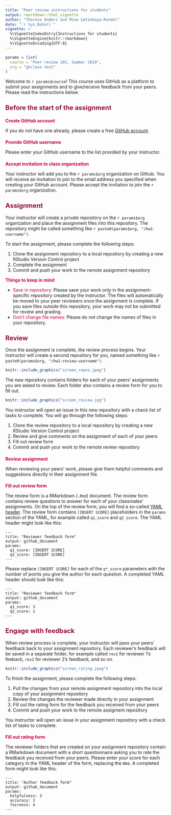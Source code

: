 ```yaml
---
title: "Peer review instructions for students"
output: rmarkdown::html_vignette
author: "Therese Anders and Mine Çetinkaya-Rundel"
date: "`r Sys.Date()`"
vignette: >
  %\VignetteIndexEntry{Instructions for students}
  %\VignetteEngine{knitr::rmarkdown}
  %\VignetteEncoding{UTF-8}
---
```


```r
params = list(
  course = "Peer review 101, Summer 2019",
  org = "ghclass-test"
)
```


<style type="text/css">

h1.title {
  font-size: 38px;
  color: #581845;
}
h1 { /* Header 1 */
  font-size: 26px;
  color: #581845;
}
h2 { /* Header 2 */
    font-size: 20px;
  color: #900C3F;
}
h3 { /* Header 3 */
  font-size: 14px;
  color: #C70039;
}
</style>

Welcome to `r params$course`! This course uses GitHub as a platform to submit your assignments and to give/receive feedback from your peers. Please read the instructions below.

## Before the start of the assignment
### Create GitHub account
If you do not have one already, please create a free [GitHub account](https://github.com).

### Provide GitHub username
Please enter your GitHub username to the list provided by your instructor.

### Accept invitation to class organization
Your instructor will add you to the ``r params$org`` organization on Github. You will receive an invitation to join to the email address you specified when creating your GitHub account. Please accept the invitation to join the ``r params$org`` organization.

## Assignment
Your instructor will create a private repository on the ``r params$org`` organization and place the assignment files into this repository. The repository might be called something like ``r paste0(params$org, "/hw1-username")``.

To start the assignment, please complete the following steps:

1. Clone the assignment repository to a local repository by creating a new RStudio Version Control project
2. Complete the assignment
3. Commit and push your work to the remote assignment repository

<span style="color:#C70039">**Things to keep in mind**</span>

- <span style="color:#C70039">Save in repository:</span> Please save your work only in the assignment-specific repository created by the instructor. The files will automatically be moved to your peer reviewers once the assignment is complete. If you save files outside this repository, your work may not be submitted for review and grading.
- <span style="color:#C70039">Don't change file names:</span> Please do not change the names of files in your repository.

## Review
Once the assignment is complete, the review process begins. Your instructor will create a second repository for you, named something like ``r paste0(params$org, "/hw1-review-username")``.

```r
knitr::include_graphics("screen_repos.jpeg")
```


The new repository contains folders for each of your peers' assignments you are asked to review. Each folder also contains a review form for you to fill out.

```r
knitr::include_graphics("screen_review.jpg")
```

You instructor will open an issue in this new repository with a check list of tasks to complete. You will go through the following steps:

1. Clone the review repository to a local repository by creating a new RStudio Version Control project
2. Review and give comments on the assignment of each of your peers
3. Fill out review form
4. Commit and push your work to the remote review repository

### Review assignment
When reviewing your peers' work, please give them helpful comments and suggestions directly in their assignment file.

### Fill out review form
The review form is a RMarkdown (`.Rmd`) document. The review form contains review questions to answer for each of your classmates' assignments. On the top of the review form, you will find a so-called [YAML header](https://bookdown.org/yihui/rmarkdown/html-document.html). The review form contains `[INSERT SCORE]` placeholders in the `params` section of the YAML, for example called `q1_score` and `q2_score`. The YAML header might look like this:

```
---
title: "Reviewer feedback form"
output: github_document
params:
  q1_score: [INSERT SCORE]
  q2_score: [INSERT SCORE]
---
```

Please replace `[INSERT SCORE]` for each of the `q*_score` parameters with the number of points you give the author for each question. A completed YAML header should look like this:
```
---
title: "Reviewer feedback form"
output: github_document
params:
  q1_score: 3
  q2_score: 1
---
```

## Engage with feedback
When review process is complete, your instructor will pass your peers' feedback back to your assignment repository. Each reviewer's feedback will be saved in a separate folder, for example called `rev1` for reviewer 1's feeback, `rev2` for reviewer 2's feedback, and so on.

```r
knitr::include_graphics("screen_rating.jpeg")
```


To finish the assignment, please complete the following steps:

1. Pull the changes from your remote assignment repository into the local copy of your assignment repository
2. Review the changes the reviewer made directly in your assignment
3. Fill out the rating form for the feedback you received from your peers
4. Commit and push your work to the remote assigment repository

You instructor will open an issue in your assignment repository with a check list of tasks to complete.

### Fill out rating form
The reviewer folders that are created on your assignment repository contain a RMarkdown document with a short questionnaire asking you to rate the feedback you received from your peers. Please enter your score for each category in the YAML header of the form, replacing the `NA`s. A completed form might look like this.
```
---
title: "Author feedback form"
output: github_document
params:
  helpfulness: 3
  accuracy: 2
  fairness: 4
---
```


